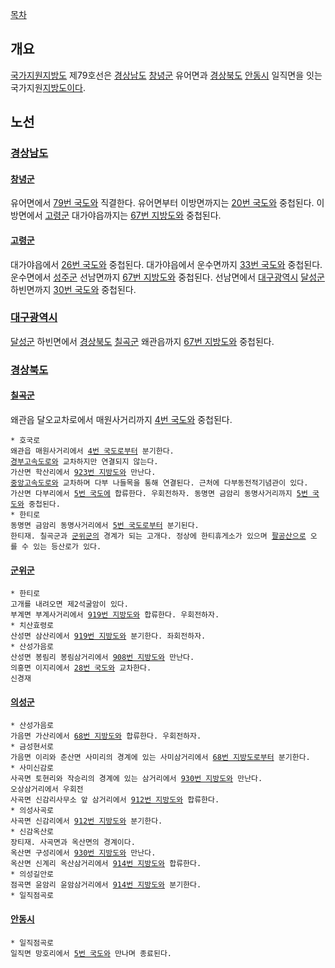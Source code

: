 [[목차]]
== 개요 ==
[[국가지원지방도]] 제79호선은 [[경상남도]] [[창녕군]] 유어면과 [[경상북도]] [[안동시]] 일직면을 잇는 국가지원[[지방도]]이다.

== 노선 ==
=== [[경상남도]] ===
==== [[창녕군]] ====
유어면에서 [[79번 국도]]와 직결한다.
유어면부터 이방면까지는 [[20번 국도]]와 중첩된다.
이방면에서 [[고령군]] 대가야읍까지는 [[67번 지방도]]와 중첩된다.

==== [[고령군]] ====
대가야읍에서 [[26번 국도]]와 중첩된다.
대가야읍에서 운수면까지 [[33번 국도]]와 중첩된다.
운수면에서 [[성주군]] 선남면까지 [[67번 지방도]]와 중첩된다.
선남면에서 [[대구광역시]] [[달성군]] 하빈면까지 [[30번 국도]]와 중첩된다.

=== [[대구광역시]] ===
[[달성군]] 하빈면에서 [[경상북도]] [[칠곡군]] 왜관읍까지 [[67번 지방도]]와 중첩된다.

=== [[경상북도]] ===
==== [[칠곡군]] ====
왜관읍 달오교차로에서 매원사거리까지 [[4번 국도]]와 중첩된다.

 * 호국로
 왜관읍 매원사거리에서 [[4번 국도]]로부터 분기한다.
 [[경부고속도로]]와 교차하지만 연결되지 않는다.
 가산면 학산리에서 [[923번 지방도]]와 만난다.
 [[중앙고속도로]]와 교차하며 다부 나들목을 통해 연결된다. 근처에 다부동전적기념관이 있다.
 가산면 다부리에서 [[5번 국도]]에 합류한다. 우회전하자. 동명면 금암리 동명사거리까지 [[5번 국도]]와 중첩된다.
 * 한티로
 동명면 금암리 동명사거리에서 [[5번 국도]]로부터 분기된다.
 한티재. 칠곡군과 [[군위군]]의 경계가 되는 고개다. 정상에 한티휴게소가 있으며 [[팔공산]]으로 오를 수 있는 등산로가 있다.
==== [[군위군]] ====
 * 한티로
 고개를 내려오면 제2석굴암이 있다.
 부계면 부계사거리에서 [[919번 지방도]]와 합류한다. 우회전하자.
 * 치산효령로
 산성면 삼산리에서 [[919번 지방도]]와 분기한다. 좌회전하자.
 * 산성가음로
 산성면 봉림리 봉림삼거리에서 [[908번 지방도]]와 만난다.
 의흥면 이지리에서 [[28번 국도]]와 교차한다.
 신경재
==== [[의성군]] ====
 * 산성가음로
 가음면 가산리에서 [[68번 지방도]]와 합류한다. 우회전하자.
 * 금성현서로
 가음면 이리와 춘산면 사미리의 경계에 있는 사미삼거리에서 [[68번 지방도]]로부터 분기한다.
 * 사미신감로
 사곡면 토현리와 작승리의 경계에 있는 삼거리에서 [[930번 지방도]]와 만난다.
 오상삼거리에서 우회전
 사곡면 신감리사무소 앞 삼거리에서 [[912번 지방도]]와 합류한다.
 * 의성사곡로
 사곡면 신감리에서 [[912번 지방도]]와 분기한다.
 * 신감옥산로
 장티재. 사곡면과 옥산면의 경계이다.
 옥산면 구성리에서 [[930번 지방도]]와 만난다.
 옥산면 신계리 옥산삼거리에서 [[914번 지방도]]와 합류한다.
 * 의성길안로
 점곡면 윤암리 윤암삼거리에서 [[914번 지방도]]와 분기한다.
 * 일직점곡로
==== [[안동시]] ====
 * 일직점곡로
 일직면 망호리에서 [[5번 국도]]와 만나며 종료된다.
